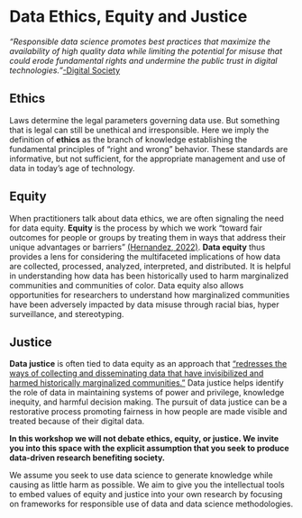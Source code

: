 # Data Ethics, Equity and Justice

*“Responsible data science promotes best practices that maximize the availability of high quality data while limiting the potential for misuse that could erode fundamental rights and undermine the public trust in digital technologies.”*[-Digital Society](https://www.thedigitalsociety.info/themes/responsible-data-science/) 

## Ethics

Laws determine the legal parameters governing data use. But something that is legal can still be unethical and irresponsible. Here we imply the definition of **ethics** as the branch of knowledge establishing the fundamental principles of "right and wrong" behavior. These standards are informative, but not sufficient, for the appropriate management and use of data in today’s age of technology. 

## Equity

When practitioners talk about data ethics, we are often signaling the need for data equity. **Equity** is the process by which we work “toward fair outcomes for people or groups by treating them in ways that address their unique advantages or barriers” [(Hernandez, 2022)](./additional-materials/inclusive-language-mentoring-up.pdf). **Data equity** thus provides a lens for considering the multifaceted implications of how data are collected, processed, analyzed, interpreted, and distributed. It is helpful in understanding how data has been historically used to harm marginalized communities and communities of color. Data equity also allows opportunities for researchers to understand how marginalized communities have been adversely impacted by data misuse through racial bias, hyper surveillance, and stereotyping. 

## Justice

**Data justice** is often tied to data equity as an approach that [“redresses the ways of collecting and disseminating data that have invisibilized and harmed historically marginalized communities.”](https://www.coalitioncommunitiescolor.org/-why-research-data-justice) Data justice helps identify the role of data in maintaining systems of power and privilege, knowledge inequity, and harmful decision making. The pursuit of data justice can be a restorative process promoting fairness in how people are made visible and treated because of their digital data.

**In this workshop we will not debate ethics, equity, or justice. We invite you into this space with the explicit assumption that you seek to produce data-driven research benefiting society.** 

We assume you seek to use data science to generate knowledge while causing as little harm as possible. We aim to give you the intellectual tools to embed values of equity and justice into your own research by focusing on frameworks for responsible use of data and data science methodologies.